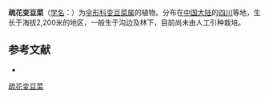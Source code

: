 {{NoteTA|G1=LS}}
{{Speciesbox
| name = 疏花变豆菜
| status = 
| status_system = 
| image =
| genus = Sanicula
| species = tienmusis
| authority = (变种)
}}

'''疏花变豆菜'''（[[学名|学名]]：{{lang|la|''Sanicula tienmusis''}}）为[[伞形科|伞形科]][[变豆菜属|变豆菜属]]的植物。分布在[[中国大陆|中国大陆]]的[[四川|四川]]等地，生长于海拔2,200米的地区，一般生于沟边及林下，目前尚未由人工引种栽培。

== 参考文献 ==
<div class="references-small">
* {{cite web| url =http://www.bioinfo.cn/db05/KmzwSpecies.php?action=view&id=29916| title =疏花变豆菜| work =《中国高等植物数据库全库》| publisher =中国科学院微生物研究所| author =昆明植物研究所| accessdate =2009-02-26| deadurl =yes| archiveurl =https://web.archive.org/web/20160305021657/http://www.bioinfo.cn/db05/KmzwSpecies.php?action=view&id=29916| archivedate =2016-03-05}}
</div>
{{Taxonbar|from=Q15232781}}

[[Category:变豆菜属|疏花变豆菜]]


{{Apiales-stub}}